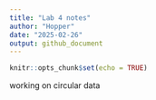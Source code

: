 ```yaml
---
title: "Lab 4 notes"
author: "Hopper"
date: "2025-02-26"
output: github_document
---
```


```r
knitr::opts_chunk$set(echo = TRUE)
```

working on circular data

